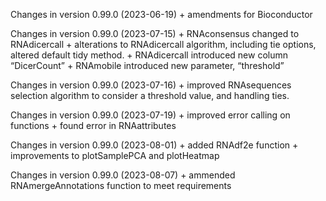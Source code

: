 Changes in version  0.99.0 (2023-06-19)
+ amendments for Bioconductor

Changes in version 0.99.0 (2023-07-15)
+ RNAconsensus changed to RNAdicercall
+ alterations to RNAdicercall algorithm, including tie options, altered default tidy method. 
+ RNAdicercall introduced new column "DicerCount" 
+ RNAmobile introduced new parameter, "threshold"

Changes in version  0.99.0 (2023-07-16)
+ improved RNAsequences selection algorithm to consider a threshold value, and 
handling ties. 

Changes in version  0.99.0 (2023-07-19)
+ improved error calling on functions
+ found error in RNAattributes

Changes in version  0.99.0 (2023-08-01)
+ added RNAdf2e function
+ improvements to plotSamplePCA and plotHeatmap

Changes in version  0.99.0 (2023-08-07)
+ ammended RNAmergeAnnotations function to meet requirements